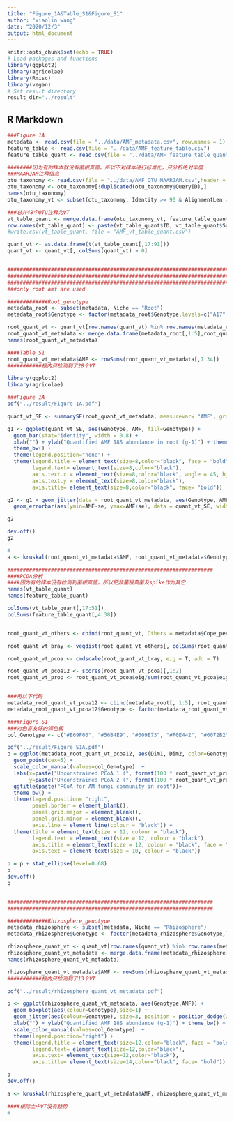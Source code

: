 ```yaml
---
title: "Figure_1A&Table_S1&Figure_S1"
author: "xiaolin wang"
date: "2020/12/3"
output: html_document
---
```


```r
knitr::opts_chunk$set(echo = TRUE)
# Load packages and functions
library(ggplot2)
library(agricolae)
library(Rmisc)
library(vegan)
# Set result directory
result_dir="../result"
```

## R Markdown

```r
###Figure 1A
metadata <- read.csv(file = "../data/AMF_metadata.csv", row.names = 1)
feature_table <- read.csv(file = "../data/AMF_feature_table.csv")
feature_table_quant <- read.csv(file = "../data/AMF_feature_table_quant.csv")

########因为有的样本就没有菌根真菌，所以不对样本进行标准化，只分析绝对丰度
###MAARJAM注释信息
otu_taxonomy <- read.csv(file = "../data/AMF_OTU_MAARJAM.csv",header = T)
otu_taxonomy <- otu_taxonomy[!duplicated(otu_taxonomy$QueryID),]
names(otu_taxonomy)
otu_taxonomy_vt <- subset(otu_taxonomy, Identity >= 90 & AlignmentLen >= 140)

###总共48个OTU注释为VT
vt_table_quant <- merge.data.frame(otu_taxonomy_vt, feature_table_quant, by.x="QueryID", by.y="Feature.ID", all.x = T)
row.names(vt_table_quant) <- paste(vt_table_quant$ID, vt_table_quant$SubjectDef, sep = "|")
#write.csv(vt_table_quant, file = "AMF_vt_table_quant.csv")

quant_vt <- as.data.frame(t(vt_table_quant[,17:91]))
quant_vt <- quant_vt[, colSums(quant_vt) > 0]


####################################################################################
####################################################################################
####################################################################################
###only root amf are used

#############Root_genotype
metadata_root <- subset(metadata, Niche == "Root")
metadata_root$Genotype <- factor(metadata_root$Genotype,levels=c("A17","lyk3","nfp","ipd3","dmi2","dmi3","pt4"))

root_quant_vt <- quant_vt[row.names(quant_vt) %in% row.names(metadata_root),]
root_quant_vt_metadata <- merge.data.frame(metadata_root[,1:5],root_quant_vt[, colSums(root_quant_vt) > 0], by="row.names")
names(root_quant_vt_metadata)

####Table S1
root_quant_vt_metadata$AMF <- rowSums(root_quant_vt_metadata[,7:34])
###########根内只检测到了28个VT

library(ggplot2)
library(agricolae)

###Figure 1A
pdf("../result/Figure 1A.pdf")

quant_vt_SE <- summarySE(root_quant_vt_metadata, measurevar= "AMF", groupvars= "Genotype")

g1 <- ggplot(quant_vt_SE, aes(Genotype, AMF, fill=Genotype)) + 
  geom_bar(stat="identity", width = 0.8) +
  xlab("") + ylab("Quantified AMF 18S abundance in root (g-1)") + theme_bw() +
  theme_bw() +
  theme(legend.position="none") + 
  theme(legend.title = element_text(size=8,color="black", face = "bold"),
        legend.text= element_text(size=8,color="black"),
        axis.text.x = element_text(size=8,color="black", angle = 45, hjust = 1),
        axis.text.y = element_text(size=8,color="black"),
        axis.title= element_text(size=8,color="black", face= "bold")) 

g2 <- g1 + geom_jitter(data = root_quant_vt_metadata, aes(Genotype, AMF), size=2, width = 0.2) +
  geom_errorbar(aes(ymin=AMF-se, ymax=AMF+se), data = quant_vt_SE, width=.2, colour = "black") 

g2

dev.off()
g2

#
a <- kruskal(root_quant_vt_metadata$AMF, root_quant_vt_metadata$Genotype, group=TRUE, p.adj="fdr")

##################################################################
####PCOA分析
####因为有的样本没有检测到菌根真菌，所以把非菌根真菌及spike作为其它
names(vt_table_quant)
names(feature_table_quant)

colSums(vt_table_quant[,17:51]) 
colSums(feature_table_quant[,4:38]) 


root_quant_vt_others <- cbind(root_quant_vt, Others = metadata$Cope_per_g[1:35] + colSums(feature_table_quant[,4:38]) - colSums(vt_table_quant[,17:51]))

root_quant_vt_bray <- vegdist(root_quant_vt_others[, colSums(root_quant_vt_others) > 0], method="bray")

root_quant_vt_pcoa <- cmdscale(root_quant_vt_bray, eig = T, add = T)

root_quant_vt_pcoa12 <- scores(root_quant_vt_pcoa)[,1:2]
root_quant_vt_prop <- root_quant_vt_pcoa$eig/sum(root_quant_vt_pcoa$eig)


###用以下代码
metadata_root_quant_vt_pcoa12 <- cbind(metadata_root[, 1:5], root_quant_vt_pcoa12)
metadata_root_quant_vt_pcoa12$Genotype <- factor(metadata_root_quant_vt_pcoa12$Genotype,levels=c("A17","lyk3","nfp","ipd3","dmi2","dmi3","pt4", "Soil"))

####Figure S1
###对色盲友好的调色板
col_Genotype <- c("#E69F00", "#56B4E9", "#009E73", "#F0E442", "#0072B2", "#D55E00", "#CC79A7")

pdf("../result/Figure S1A.pdf")
p = ggplot(metadata_root_quant_vt_pcoa12, aes(Dim1, Dim2, color=Genotype, shape=MS)) +
  geom_point(cex=5) +
  scale_color_manual(values=col_Genotype)  +
  labs(x=paste("Unconstrained PCoA 1 (", format(100 * root_quant_vt_prop[1], digits=4), "%)", sep=""),
       y=paste("Unconstrained PCoA 2 (", format(100 * root_quant_vt_prop[2], digits=4), "%)", sep="")) +
  ggtitle(paste("PCoA for AM fungi community in root"))+
  theme_bw() + 
  theme(legend.position= "right",
        panel.border = element_blank(),
        panel.grid.major = element_blank(),
        panel.grid.minor = element_blank(),
        axis.line = element_line(colour = "black")) +
  theme(title = element_text(size = 12, colour = "black"),
        legend.text = element_text(size = 12, colour = "black"),
        axis.title = element_text(size = 12, colour = "black", face = "bold"),
        axis.text = element_text(size = 10, colour = "black"))

p = p + stat_ellipse(level=0.68)
p
dev.off()
p


##################################################################
##################################################################

#############Rhizosphere_genotype
metadata_rhizosphere <- subset(metadata, Niche == "Rhizosphere")
metadata_rhizosphere$Genotype <- factor(metadata_rhizosphere$Genotype,levels=c("A17","lyk3","nfp","ipd3","dmi2","dmi3","pt4"))

rhizosphere_quant_vt <- quant_vt[row.names(quant_vt) %in% row.names(metadata_rhizosphere),]
rhizosphere_quant_vt_metadata <- merge.data.frame(metadata_rhizosphere[,1:5],rhizosphere_quant_vt[, colSums(rhizosphere_quant_vt) > 0], by="row.names")
names(rhizosphere_quant_vt_metadata)

rhizosphere_quant_vt_metadata$AMF <- rowSums(rhizosphere_quant_vt_metadata[,7:22])
###########根内只检测到了13个VT

pdf("../result/rhizosphere_quant_vt_metadata.pdf")

p <- ggplot(rhizosphere_quant_vt_metadata, aes(Genotype,AMF)) +
  geom_boxplot(aes(colour=Genotype),size=1) +
  geom_jitter(aes(colour=Genotype), size=3, position = position_dodge(width=0.75)) +
  xlab("") + ylab("Quantified AMF 18S abundance (g-1)") + theme_bw() +
  scale_color_manual(values=col_Genotype)  +
  theme(legend.position="right") + 
  theme(legend.title = element_text(size=12,color="black", face = "bold"),
        legend.text= element_text(size=12,color="black"),
        axis.text= element_text(size=12,color="black"),
        axis.title= element_text(size=14,color="black", face= "bold"))

p
dev.off()

a <- kruskal(rhizosphere_quant_vt_metadata$AMF, rhizosphere_quant_vt_metadata$Genotype, group=TRUE, p.adj="fdr")

####根际土中VT没有趋势
#

```

